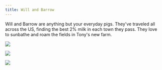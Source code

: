 ```yaml
---
title: Will and Barrow
---
```



Will and Barrow are anything but your everyday pigs. They've traveled all across the US, finding the best 2% milk in each town they pass. They love to sunbathe and roam the fields in Tony's new farm.

<CardGrid stagger>

<Card title="Milk mustache">

![](~/assets/will-and-barrow/tony-pig-1.jpg)

</Card>

<Card title="Pigs by the pipes">

![](~/assets/will-and-barrow/tony-pig-2.jpg)

</Card>

<Card title="Sunset" icon="sun">

![](~/assets/will-and-barrow/tony-pig-3.jpg)

</Card>

</CardGrid>
